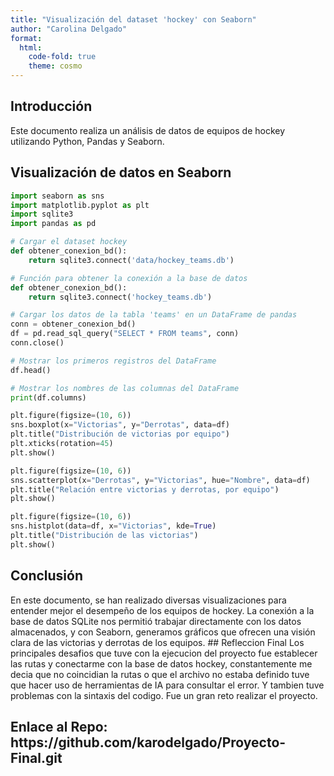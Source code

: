 ```yaml
---
title: "Visualización del dataset 'hockey' con Seaborn"
author: "Carolina Delgado"
format: 
  html:
    code-fold: true
    theme: cosmo
---
```

## Introducción

Este documento realiza un análisis de datos de equipos de hockey utilizando Python, Pandas y Seaborn.

## Visualización de datos en Seaborn

```python
import seaborn as sns
import matplotlib.pyplot as plt
import sqlite3
import pandas as pd

# Cargar el dataset hockey
def obtener_conexion_bd():
    return sqlite3.connect('data/hockey_teams.db')

# Función para obtener la conexión a la base de datos
def obtener_conexion_bd():
    return sqlite3.connect('hockey_teams.db')

# Cargar los datos de la tabla 'teams' en un DataFrame de pandas
conn = obtener_conexion_bd()
df = pd.read_sql_query("SELECT * FROM teams", conn)
conn.close()

# Mostrar los primeros registros del DataFrame
df.head()

```

```python
# Mostrar los nombres de las columnas del DataFrame
print(df.columns)

```
```python
plt.figure(figsize=(10, 6))
sns.boxplot(x="Victorias", y="Derrotas", data=df)
plt.title("Distribución de victorias por equipo")
plt.xticks(rotation=45)
plt.show()
```
```python

plt.figure(figsize=(10, 6))
sns.scatterplot(x="Derrotas", y="Victorias", hue="Nombre", data=df)
plt.title("Relación entre victorias y derrotas, por equipo")
plt.show()
```

```python
plt.figure(figsize=(10, 6))
sns.histplot(data=df, x="Victorias", kde=True)
plt.title("Distribución de las victorias")
plt.show()

```
## Conclusión
En este documento, se han realizado diversas visualizaciones para entender mejor el desempeño de los equipos de hockey. La conexión a la base de datos SQLite nos permitió trabajar directamente con los datos almacenados, y con Seaborn, generamos gráficos que ofrecen una visión clara de las victorias y derrotas de los equipos.
## Refleccion Final
Los principales desafios que tuve con la ejecucion del proyecto fue establecer las rutas y conectarme con la base de datos hockey, constantemente me decia que no coincidian la rutas o que  el archivo no estaba definido tuve que hacer uso de herramientas de IA para consultar el error. Y tambien tuve problemas con la sintaxis del codigo. Fue un gran reto realizar el proyecto.

## Enlace al Repo: https://github.com/karodelgado/Proyecto-Final.git
